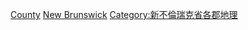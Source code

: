 {{container}}
[[Category:新不倫瑞克省聚居地|County]]
[[Category:加拿大各普查區聚居地|New Brunswick]]
[[Category:新不倫瑞克省各郡地理|Category:新不倫瑞克省各郡地理]]
